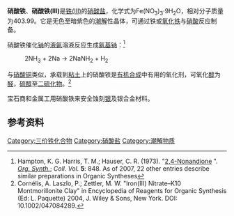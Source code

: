 {{Chembox
|   Name = 硝酸铁
|   ImageFile = Iron(III) nitrate nonahydrate.JPG
<!-- | ImageSize = 200px -->
|   ImageName = 九水合硝酸铁
|   IUPACName = Iron(III) nitrate nonahydrate
|   OtherNames = 硝酸铁(III)
| Section1 = {{Chembox Identifiers
| CASNo = 7782-61-8
| CASNo_Comment =  (nonahydrate)
| CASNo_Ref = {{cascite|changed|??}}
| CASNo1 = 10421-48-4
| CASNo1_Ref = {{cascite|correct|CAS}}
| CASNo2 = 13476-08-9
| CASNo2_Comment =  (hexahydrate)
| CASNo2_Ref = {{cascite|changed|??}}
|    RTECS  =  NO7175000
|  ChemSpiderID_Ref  = {{chemspidercite|correct|chemspider}}|  ChemSpiderID  =  10670706
|  UNII_Ref  = {{fdacite|correct|FDA}}|  UNII  =  N8H8402XOB
|  InChI  =  1/Fe.3NO3.9H2O/c;3*2-1(3)4;;;;;;;;;/h;;;;9*1H2/q+3;3*-1;;;;;;;;;
|  InChIKey  =  SZQUEWJRBJDHSM-UHFFFAOYAC
|  SMILES  =  [Fe+3].O.O.O.O.O.O.O.O.O.O=[N+]([O-])[O-].[O-][N+]([O-])=O.[O-][N+]([O-])=O
|  StdInChI_Ref  = {{stdinchicite|correct|chemspider}}|  StdInChI  =  1S/Fe.3NO3.9H2O/c;3*2-1(3)4;;;;;;;;;/h;;;;9*1H2/q+3;3*-1;;;;;;;;;
|  StdInChIKey_Ref  = {{stdinchicite|correct|chemspider}}|  StdInChIKey  =  SZQUEWJRBJDHSM-UHFFFAOYSA-N
|  PubChem  =  168014
}}
| Section2 = {{Chembox Properties
|   Formula = Fe(NO<sub>3</sub>)<sub>3</sub>·9H<sub>2</sub>O
|   MolarMass = (无水)242 
|   Appearance = 暗紫色晶体
|   Density = 1.68 g/cm<sup>3</sup> (固)
|   Solvent = 其他溶剂
|   SolubleOther = 可溶于水、乙醇和丙酮
|   MeltingPt = 47.2 °C
|   BoilingPt = 125 °C 
|   Solubility = 150g/100ml
  }}<!--
| [[Decomposition_temperature|Decomposition temperature]]
| 125 °C
 -->
| Section3 = {{Chembox Structure
|   Coordination = 八面体
  }}
| Section7 = {{Chembox Hazards
|   ExternalMSDS = [http://www.jtbaker.com/msds/englishhtml/f1244.htm External MSDS]
|   MainHazards = 氧化性
|   NFPA-H = 3
|   NFPA-R = 0 | Other=OX
|   NFPA-F = 2
|   RPhrases = 8-36/37/38
|   SPhrases = 17-26-36
  }}
| Section8 = {{Chembox Related
|   OtherCpds = [[氯化铁|氯化铁]]
  }}
}}

'''硝酸铁'''、'''硝酸铁(III)'''是[[铁(III)|铁(III)]]的[[硝酸盐|硝酸盐]]，化学式为Fe(NO<sub>3</sub>)<sub>3</sub>·9H<sub>2</sub>O，相对分子质量为403.99。它是无色至暗紫色的[[潮解|潮解]]性晶体，可通过铁或[[氧化铁|氧化铁]]与[[硝酸|硝酸]]反应制备。

硝酸铁催化[[钠|钠]]的[[液氨|液氨]]溶液反应生成[[氨基钠|氨基钠]]：<ref>Hampton, K. G. Harris, T. M.; Hauser, C. R. (1973). "[http://www.orgsyn.org/orgsyn/orgsyn/prepContent.asp?prep=cv5p0848 2,4-Nonandione] {{Wayback|url=http://www.orgsyn.org/orgsyn/orgsyn/prepContent.asp?prep=cv5p0848 |date=20080208200852 }}". ''[[Org._Synth.|Org. Synth.]]''; ''Coll. Vol.'' '''5''': 848.  As of 2007, 22 other entries describe similar preparations in Organic Syntheses</ref>
: 2NH<sub>3</sub>  +  2Na  →  2NaNH<sub>2</sub>  + H<sub>2</sub>

与[[硝酸铜|硝酸铜]]类似，承载到[[粘土|粘土]]上的硝酸铁是[[有机合成|有机合成]]中有用的氧化剂，可氧化[[醇|醇]]为[[醛|醛]]，[[硫醇|硫醇]]至[[二硫化物|二硫化物]]。<ref>Cornélis, A. Laszlo, P.; Zettler, M. W. "Iron(III) Nitrate–K10 Montmorillonite Clay" in Encyclopedia of Reagents for Organic Synthesis (Ed: L. Paquette) 2004, J. Wiley & Sons, New York. DOI: 10.1002/047084289.</ref>

宝石商和金属工用硝酸铁来安全蚀刻[[银|银]]及银合金材料。

== 参考资料 ==
{{reflist}}
{{铁化合物}}
{{硝酸盐}}

[[Category:三价铁化合物|Category:三价铁化合物]]
[[Category:硝酸盐|Category:硝酸盐]]
[[Category:潮解物质|Category:潮解物质]]